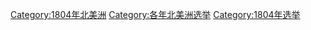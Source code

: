 [[Category:1804年北美洲|Category:1804年北美洲]]
[[Category:各年北美洲选举|Category:各年北美洲选举]]
[[Category:1804年选举|Category:1804年选举]]